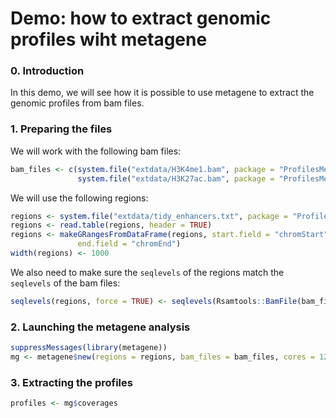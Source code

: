 <!--
%\VignetteEngine{knitr::knitr}
%\VignetteIndexEntry{Demo: how to extract genomic profiles wiht metagene}
-->

Demo: how to extract genomic profiles wiht metagene
========================================================

### 0. Introduction

In this demo, we will see how it is possible to use metagene to extract the
genomic profiles from bam files.

### 1. Preparing the files

We will work with the following bam files:

```r
bam_files <- c(system.file("extdata/H3K4me1.bam", package = "ProfilesMetagene"),
               system.file("extdata/H3K27ac.bam", package = "ProfilesMetagene"))
```

We will use the following regions:

```r
regions <- system.file("extdata/tidy_enhancers.txt", package = "ProfilesMetagene")
regions <- read.table(regions, header = TRUE)
regions <- makeGRangesFromDataFrame(regions, start.field = "chromStart",
               end.field = "chromEnd")
width(regions) <- 1000
```

We also need to make sure the `seqlevels` of the regions match the `seqlevels`
of the bam files:

```r
seqlevels(regions, force = TRUE) <- seqlevels(Rsamtools::BamFile(bam_files[1]))
```

### 2. Launching the metagene analysis

```r
suppressMessages(library(metagene))
mg <- metagene$new(regions = regions, bam_files = bam_files, cores = 12)
```

### 3. Extracting the profiles

```r
profiles <- mg$coverages
```
